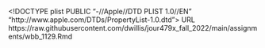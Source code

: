 <?xml version="1.0" encoding="UTF-8"?>
<!DOCTYPE plist PUBLIC "-//Apple//DTD PLIST 1.0//EN" "http://www.apple.com/DTDs/PropertyList-1.0.dtd">
<plist version="1.0">
<dict>
	<key>URL</key>
	<string>https://raw.githubusercontent.com/dwillis/jour479x_fall_2022/main/assignments/wbb_1129.Rmd</string>
</dict>
</plist>
